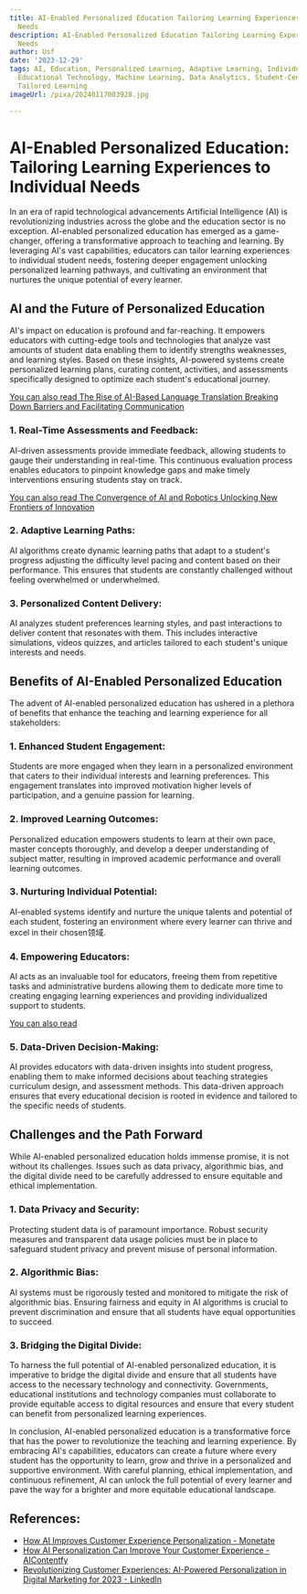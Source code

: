 ```yaml
---
title: AI-Enabled Personalized Education Tailoring Learning Experiences to Individual
  Needs
description: AI-Enabled Personalized Education Tailoring Learning Experiences to Individual
  Needs
author: Usf
date: '2023-12-29'
tags: AI, Education, Personalized Learning, Adaptive Learning, Individualized Instruction,
  Educational Technology, Machine Learning, Data Analytics, Student-Centered Learning,
  Tailored Learning
imageUrl: /pixa/20240117003928.jpg

---
```

# AI-Enabled Personalized Education: Tailoring Learning Experiences to Individual Needs

In an era of rapid technological advancements Artificial Intelligence (AI) is revolutionizing industries across the globe and the education sector is  no exception.  AI-enabled personalized education has  emerged as a  game-changer, offering a transformative approach to teaching and learning. By leveraging AI's vast capabilities, educators can tailor  learning experiences to individual student needs, fostering  deeper engagement unlocking personalized learning pathways, and cultivating  an environment that nurtures the unique potential of  every learner.

## AI and the Future of Personalized Education

AI's impact on education is profound and far-reaching. It empowers educators  with cutting-edge tools and technologies that analyze vast amounts  of student data enabling them to identify strengths weaknesses, and learning styles.  Based on these insights, AI-powered systems create personalized  learning plans, curating content, activities, and assessments specifically designed to optimize each student's  educational journey.

[You can also  read The Rise  of AI-Based Language  Translation Breaking Down Barriers  and Facilitating Communication](The%20Rise%20of%20AI-Based%20Language%20Translation%20Breaking%20Down%20Barriers%20and%20Facilitating%20Communication)


### 1. Real-Time Assessments and Feedback:

AI-driven assessments provide immediate feedback, allowing students  to  gauge their understanding in real-time. This continuous evaluation process enables educators to pinpoint knowledge gaps  and  make timely interventions ensuring students stay on  track.

[You can also  read The Convergence of AI  and  Robotics Unlocking New Frontiers of Innovation](The%20Convergence%20of%20AI%20and%20Robotics%20Unlocking%20New%20Frontiers%20of%20Innovation)


### 2. Adaptive  Learning Paths:

AI algorithms create dynamic learning paths that  adapt to a student's progress adjusting the difficulty level pacing and content based on their performance. This ensures that students are constantly challenged without feeling overwhelmed or underwhelmed.

### 3. Personalized Content Delivery:

AI analyzes student preferences learning styles, and past interactions  to deliver content that resonates with them. This includes interactive simulations, videos quizzes, and articles tailored to each student's unique interests and needs.

## Benefits of AI-Enabled  Personalized Education

The advent of AI-enabled personalized education has ushered in a plethora of benefits that enhance the teaching  and learning experience for all stakeholders:

### 1. Enhanced Student Engagement:

Students are more engaged when they  learn in a personalized environment that caters to  their individual interests and learning preferences. This engagement  translates into improved motivation higher levels  of participation, and a genuine passion for learning.

### 2. Improved Learning Outcomes:

Personalized education empowers students to learn at their own pace, master concepts thoroughly, and develop  a deeper understanding of subject matter, resulting in improved academic performance and overall learning outcomes.

### 3.  Nurturing Individual Potential:

AI-enabled systems identify and nurture the  unique talents and potential of  each student, fostering an environment where every learner  can thrive and excel in  their chosen领域.

### 4. Empowering Educators:

AI acts as an invaluable tool for educators, freeing them from  repetitive tasks and administrative burdens allowing them to dedicate more time  to creating engaging learning experiences and providing individualized support to  students.

[You can also read ]()


### 5. Data-Driven Decision-Making:

AI provides educators with data-driven insights into student progress, enabling them  to make  informed decisions about teaching strategies curriculum design, and assessment methods. This data-driven approach ensures that every educational decision is rooted in  evidence and tailored  to the specific needs of  students.

## Challenges and the Path Forward

While AI-enabled personalized education holds immense promise, it is not without its challenges. Issues such as data privacy, algorithmic bias, and the  digital divide  need to be carefully addressed  to ensure equitable and ethical implementation.

### 1. Data Privacy and Security:

Protecting student data is of paramount importance. Robust security measures and transparent data usage policies must be in  place to  safeguard student privacy and prevent misuse of personal information.

### 2. Algorithmic Bias:

AI systems must be rigorously tested and monitored to mitigate  the risk of algorithmic bias. Ensuring fairness and equity in AI algorithms is crucial to prevent discrimination and ensure that all students have equal  opportunities to succeed.

### 3. Bridging the  Digital Divide:

To harness the  full potential of AI-enabled personalized education, it is imperative to bridge the digital divide and ensure that all  students  have access to the necessary  technology and connectivity. Governments,  educational institutions and technology companies must collaborate to provide equitable access to digital resources and ensure that every student can benefit from personalized learning experiences.

In conclusion, AI-enabled personalized education is a transformative force that has the power to revolutionize the  teaching and learning experience. By embracing AI's capabilities,  educators can create a future where every student has  the opportunity to learn, grow and thrive  in a personalized and supportive environment. With careful planning,  ethical implementation,  and continuous refinement,  AI  can  unlock the full potential of  every learner and pave the way  for a brighter  and more equitable educational landscape.

## References:
- [How AI Improves Customer Experience Personalization - Monetate](https://monetate.com/resources/how-ai-is-transforming-customer-experience-through-personalization-strategies/)
- [How AI Personalization Can Improve Your Customer Experience - AIContentfy](https://aicontentfy.com/en/blog/how-ai-personalization-can-improve-customer-experience)
- [Revolutionizing Customer Experiences: AI-Powered Personalization in Digital Marketing for 2023 - LinkedIn](https://www.linkedin.com/pulse/revolutionizing-customer-experiences-ai-powered-personalization)
